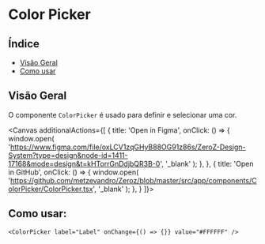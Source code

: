 
<Meta of={ColorPicker} />

# Color Picker

## Índice

- [Visão Geral](#visão-geral)
- [Como usar](#como-usar)

## Visão Geral

O componente `ColorPicker` é usado para definir e selecionar uma cor.

<Canvas additionalActions={[
    {
      title: 'Open in Figma', 
      onClick: () => {
        window.open(
          'https://www.figma.com/file/oxLCV1zqGHyB88OG91z86s/ZeroZ-Design-System?type=design&node-id=1411-17168&mode=design&t=kHTorrGnDdjbQR3B-0',
          '_blank'
        );
      },
    },
    {
      title: 'Open in GitHub',
      onClick: () => {
        window.open(
          'https://github.com/metzevandro/Zeroz/blob/master/src/app/components/ColorPicker/ColorPicker.tsx',
          '_blank'
        );
      },
    }
  ]}>
  <Story/>

</Canvas>

## Como usar:

```tsx
<ColorPicker label="Label" onChange={() => {}} value="#FFFFFF" />
```

